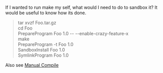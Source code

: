 If I wanted to run make my self, what would I need to do to sandbox it? It would be useful to know how its done.

<blockquote>
tar xvzf Foo.tar.gz <br/>
cd Foo  <br/>
PrepareProgram Foo 1.0 -- --enable-crazy-feature-x <br/>
make <br/>
PrepareProgram -t Foo 1.0 <br/>
SandboxInstall Foo 1.0 <br/>
SymlinkProgram Foo 1.0 <br/>
</blockquote>
Also see [[Manual Compile]]
